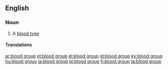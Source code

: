 ==English==

===Noun===
{{en-noun|head=[[blood]] [[group]]}}

# A [[blood type]]

====Translations====
{{trans-see|blood type}}

[[ar:blood group]]
[[et:blood group]]
[[el:blood group]]
[[id:blood group]]
[[ky:blood group]]
[[hu:blood group]]
[[ja:blood group]]
[[pl:blood group]]
[[fi:blood group]]
[[ta:blood group]]